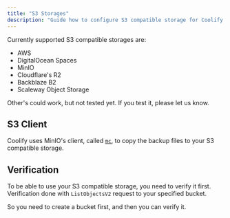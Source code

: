 ```yaml
---
title: "S3 Storages"
description: "Guide how to configure S3 compatible storage for Coolify."
---
```


Currently supported S3 compatible storages are:
  - AWS
  - DigitalOcean Spaces
  - MinIO
  - Cloudflare's R2
  - Backblaze B2
  - Scaleway Object Storage

Other's could work, but not tested yet. If you test it, please let us know.

## S3 Client

Coolify uses MinIO's client, called [`mc`](https://min.io/docs/minio/linux/reference/minio-mc.html), to copy the backup files to your S3 compatible storage.


## Verification
To be able to use your S3 compatible storage, you need to verify it first. Verification done with `ListObjectsV2` request to your specified bucket.

So you need to create a bucket first, and then you can verify it.
